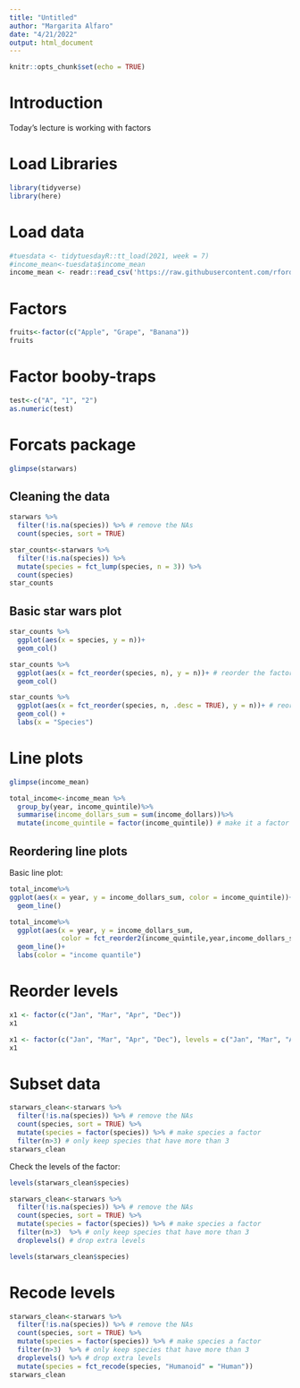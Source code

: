 ```yaml
---
title: "Untitled"
author: "Margarita Alfaro"
date: "4/21/2022"
output: html_document
---
```


```r
knitr::opts_chunk$set(echo = TRUE)
```

# Introduction

Today's lecture is working with factors

# Load Libraries
```r
library(tidyverse)
library(here)
```

# Load data
```r
#tuesdata <- tidytuesdayR::tt_load(2021, week = 7)
#income_mean<-tuesdata$income_mean
income_mean <- readr::read_csv('https://raw.githubusercontent.com/rfordatascience/tidytuesday/master/data/2021/2021-02-09/income_mean.csv')
```

# Factors

```r
fruits<-factor(c("Apple", "Grape", "Banana"))
fruits
```

# Factor booby-traps

```r
test<-c("A", "1", "2")
as.numeric(test)
```

# Forcats package

```r
glimpse(starwars)
```

## Cleaning the data

```r
starwars %>% 
  filter(!is.na(species)) %>% # remove the NAs
  count(species, sort = TRUE)
```

```r
star_counts<-starwars %>%
  filter(!is.na(species)) %>%
  mutate(species = fct_lump(species, n = 3)) %>%
  count(species)
star_counts
```

## Basic star wars plot
```r
star_counts %>%
  ggplot(aes(x = species, y = n))+
  geom_col()
```

```r
star_counts %>%
  ggplot(aes(x = fct_reorder(species, n), y = n))+ # reorder the factor of species by n
  geom_col()
```


```r
star_counts %>%
  ggplot(aes(x = fct_reorder(species, n, .desc = TRUE), y = n))+ # reorder the factor of species by n
  geom_col() +
  labs(x = "Species")
```

# Line plots
```r
glimpse(income_mean)
```

```r
total_income<-income_mean %>%
  group_by(year, income_quintile)%>%
  summarise(income_dollars_sum = sum(income_dollars))%>%
  mutate(income_quintile = factor(income_quintile)) # make it a factor
```

## Reordering line plots
Basic line plot:
```r
total_income%>%
ggplot(aes(x = year, y = income_dollars_sum, color = income_quintile))+
  geom_line()
```

```r
total_income%>%
  ggplot(aes(x = year, y = income_dollars_sum, 
             color = fct_reorder2(income_quintile,year,income_dollars_sum)))+
  geom_line()+
  labs(color = "income quantile")
```

# Reorder levels
```r
x1 <- factor(c("Jan", "Mar", "Apr", "Dec"))
x1
```

```r
x1 <- factor(c("Jan", "Mar", "Apr", "Dec"), levels = c("Jan", "Mar", "Apr", "Dec"))
x1
```

# Subset data
```r
starwars_clean<-starwars %>% 
  filter(!is.na(species)) %>% # remove the NAs
  count(species, sort = TRUE) %>%
  mutate(species = factor(species)) %>% # make species a factor
  filter(n>3) # only keep species that have more than 3
starwars_clean
```
Check the levels of the factor:

```r
levels(starwars_clean$species)
```

```r
starwars_clean<-starwars %>% 
  filter(!is.na(species)) %>% # remove the NAs
  count(species, sort = TRUE) %>%
  mutate(species = factor(species)) %>% # make species a factor 
  filter(n>3)  %>% # only keep species that have more than 3 
  droplevels() # drop extra levels
```

```r
levels(starwars_clean$species)
```

# Recode levels
```r
starwars_clean<-starwars %>% 
  filter(!is.na(species)) %>% # remove the NAs
  count(species, sort = TRUE) %>%
  mutate(species = factor(species)) %>% # make species a factor 
  filter(n>3)  %>% # only keep species that have more than 3 
  droplevels() %>% # drop extra levels 
  mutate(species = fct_recode(species, "Humanoid" = "Human"))
starwars_clean
```